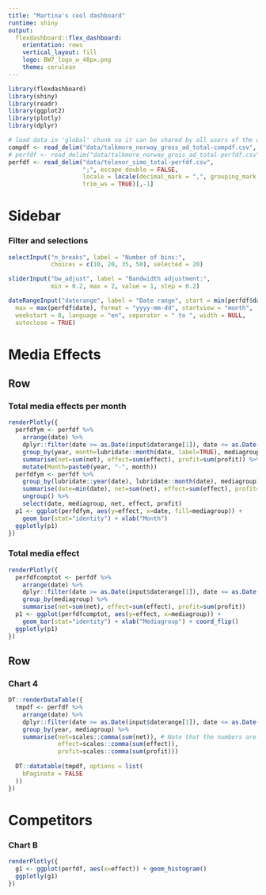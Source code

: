 ```yaml
---
title: "Martina's cool dashboard"
runtime: shiny
output: 
  flexdashboard::flex_dashboard:
    orientation: rows
    vertical_layout: fill
    logo: BW7_logo_w_48px.png
    theme: cerulean
---
```


```r
library(flexdashboard)
library(shiny)
library(readr)
library(ggplot2)
library(plotly)
library(dplyr)

# load data in 'global' chunk so it can be shared by all users of the dashboard
compdf <- read_delim("data/talkmore_norway_gross_ad_total-compdf.csv", ";", escape_double = FALSE, trim_ws = TRUE)[,-1]
# perfdf <- read_delim("data/talkmore_norway_gross_ad_total-perfdf.csv", ";", escape_double = FALSE, trim_ws = TRUE)[,-1]
perfdf <- read_delim("data/telenor_simo_total-perfdf.csv", 
                     ";", escape_double = FALSE, 
                     locale = locale(decimal_mark = ",", grouping_mark = "."), 
                     trim_ws = TRUE)[,-1]
```


Sidebar {.sidebar}
======================================================================

### Filter and selections

```r
selectInput("n_breaks", label = "Number of bins:",
            choices = c(10, 20, 35, 50), selected = 20)

sliderInput("bw_adjust", label = "Bandwidth adjustment:",
            min = 0.2, max = 2, value = 1, step = 0.2)

dateRangeInput("daterange", label = "Date range", start = min(perfdf$date), end = max(perfdf$date), min = min(perfdf$date),
  max = max(perfdf$date), format = "yyyy-mm-dd", startview = "month",
  weekstart = 0, language = "en", separator = " to ", width = NULL,
  autoclose = TRUE)
```


Media Effects
=====================================

Row
-----------------------------------------------------------------------

### Total media effects per month

```r
renderPlotly({
  perfdfym <- perfdf %>% 
    arrange(date) %>% 
    dplyr::filter(date >= as.Date(input$daterange[1]), date <= as.Date(input$daterange[2]) ) %>%
    group_by(year, month=lubridate::month(date, label=TRUE), mediagroup) %>% 
    summarise(net=sum(net), effect=sum(effect), profit=sum(profit)) %>% 
    mutate(Month=paste0(year, "-", month))
  perfdfym <- perfdf %>% 
    group_by(lubridate::year(date), lubridate::month(date), mediagroup) %>% 
    summarise(date=min(date), net=sum(net), effect=sum(effect), profit=sum(profit)) %>% 
    ungroup() %>% 
    select(date, mediagroup, net, effect, profit)
  p1 <- ggplot(perfdfym, aes(y=effect, x=date, fill=mediagroup)) + 
    geom_bar(stat="identity") + xlab("Month")
  ggplotly(p1)
})
```

### Total media effect
    
```r
renderPlotly({
  perfdfcomptot <- perfdf %>% 
    arrange(date) %>% 
    dplyr::filter(date >= as.Date(input$daterange[1]), date <= as.Date(input$daterange[2]) ) %>%
    group_by(mediagroup) %>% 
    summarise(net=sum(net), effect=sum(effect), profit=sum(profit))
  p1 <- ggplot(perfdfcomptot, aes(y=effect, x=mediagroup)) + 
    geom_bar(stat="identity") + xlab("Mediagroup") + coord_flip()
  ggplotly(p1)
})
```

Row 
-----------------------------------------------------------------------

### Chart 4
   
```r
DT::renderDataTable({
  tmpdf <- perfdf %>% 
    arrange(date) %>% 
    dplyr::filter(date >= as.Date(input$daterange[1]), date <= as.Date(input$daterange[2]) ) %>%
    group_by(year, mediagroup) %>% 
    summarise(net=scales::comma(sum(net)), # Note that the numbers are turned into strings here!!!!
              effect=scales::comma(sum(effect)), 
              profit=scales::comma(sum(profit)))
  
  DT::datatable(tmpdf, options = list(
    bPaginate = FALSE
  ))
})
```

Competitors
=====================================


### Chart B

```r
renderPlotly({
  g1 <- ggplot(perfdf, aes(x=effect)) + geom_histogram()
  ggplotly(g1)
})
```
